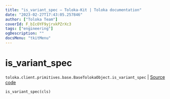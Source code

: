 ```yaml
---
title: "is_variant_spec — Toloka-Kit | Toloka documentation"
date: "2023-02-27T17:43:05.257846"
author: ["Toloka Team"]
coverId: F_bIcOYF9yjrxkPZrXc3
tags: ["engineering"]
ogDescription: ""
docsMenu: "tkitMenu"
---
```


# is_variant_spec
`toloka.client.primitives.base.BaseTolokaObject.is_variant_spec` | [Source code](https://github.com/Toloka/toloka-kit/blob/v1.1.4/src/client/primitives/base.py#L243)

```python
is_variant_spec(cls)
```